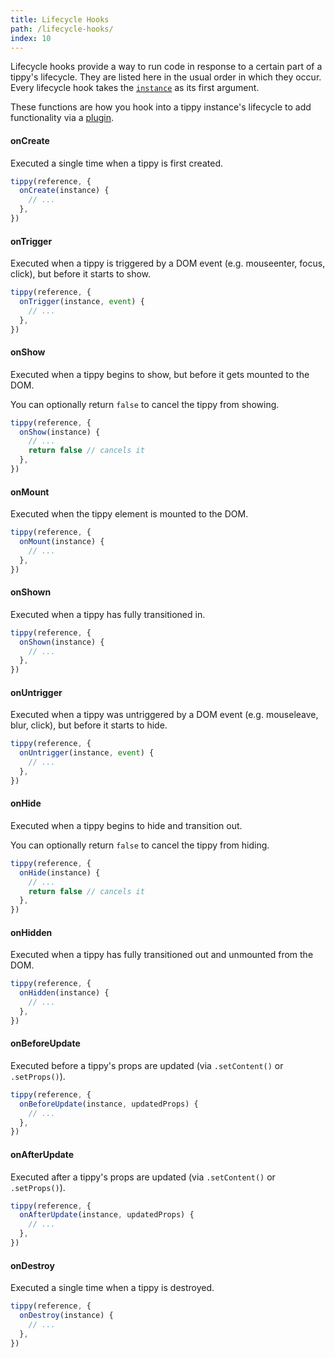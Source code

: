 ```yaml
---
title: Lifecycle Hooks
path: /lifecycle-hooks/
index: 10
---
```


Lifecycle hooks provide a way to run code in response to a certain part of a
tippy's lifecycle. They are listed here in the usual order in which they occur.
Every lifecycle hook takes the [`instance`](/tippy-instance) as its first
argument.

These functions are how you hook into a tippy instance's lifecycle to add
functionality via a [plugin](/plugins).

#### onCreate

Executed a single time when a tippy is first created.

```js
tippy(reference, {
  onCreate(instance) {
    // ...
  },
})
```

#### onTrigger

Executed when a tippy is triggered by a DOM event (e.g. mouseenter, focus,
click), but before it starts to show.

```js
tippy(reference, {
  onTrigger(instance, event) {
    // ...
  },
})
```

#### onShow

Executed when a tippy begins to show, but before it gets mounted to the DOM.

You can optionally return `false` to cancel the tippy from showing.

```js
tippy(reference, {
  onShow(instance) {
    // ...
    return false // cancels it
  },
})
```

#### onMount

Executed when the tippy element is mounted to the DOM.

```js
tippy(reference, {
  onMount(instance) {
    // ...
  },
})
```

#### onShown

Executed when a tippy has fully transitioned in.

```js
tippy(reference, {
  onShown(instance) {
    // ...
  },
})
```

#### onUntrigger

Executed when a tippy was untriggered by a DOM event (e.g. mouseleave, blur,
click), but before it starts to hide.

```js
tippy(reference, {
  onUntrigger(instance, event) {
    // ...
  },
})
```

#### onHide

Executed when a tippy begins to hide and transition out.

You can optionally return `false` to cancel the tippy from hiding.

```js
tippy(reference, {
  onHide(instance) {
    // ...
    return false // cancels it
  },
})
```

#### onHidden

Executed when a tippy has fully transitioned out and unmounted from the DOM.

```js
tippy(reference, {
  onHidden(instance) {
    // ...
  },
})
```

#### onBeforeUpdate

Executed before a tippy's props are updated (via `.setContent()` or
`.setProps()`).

```js
tippy(reference, {
  onBeforeUpdate(instance, updatedProps) {
    // ...
  },
})
```

#### onAfterUpdate

Executed after a tippy's props are updated (via `.setContent()` or
`.setProps()`).

```js
tippy(reference, {
  onAfterUpdate(instance, updatedProps) {
    // ...
  },
})
```

#### onDestroy

Executed a single time when a tippy is destroyed.

```js
tippy(reference, {
  onDestroy(instance) {
    // ...
  },
})
```

